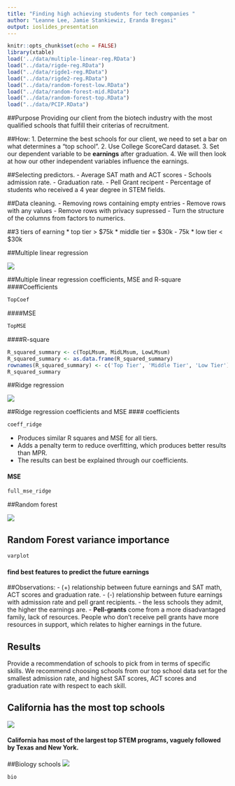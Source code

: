 ```yaml
---
title: "Finding high achieving students for tech companies "
author: "Leanne Lee, Jamie Stankiewiz, Eranda Bregasi"
output: ioslides_presentation
---
```


```r
knitr::opts_chunk$set(echo = FALSE)
library(xtable)
load('../data/multiple-linear-reg.RData')
load("../data/rigde-reg.RData")
load("../data/rigde1-reg.RData")
load("../data/rigde2-reg.RData")
load("../data/random-forest-low.RData")
load("../data/random-forest-mid.RData")
load("../data/random-forest-top.RData")
load("../data/PCIP.RData")
```

##Purpose
Providing our client from the biotech industry with the most qualified schools that fulfill their criterias of recruitment. 

##How: 
1. Determine the best schools for our client, we need to set a bar on what determines a "top school".
2. Use College ScoreCard dataset. 
3. Set our dependent variable to be **earnings** after graduation. 
4. We will then look at how our other independent variables influence the earnings.

##Selecting predictors. 
    - Average SAT math and ACT scores
    - Schools admission rate. 
    - Graduation rate.
    - Pell Grant recipent 
    - Percentage of students who received a 4 year degree in STEM fields.

##Data cleaning. 
    - Removing rows containing empty entries 
    - Remove rows with any values
    - Remove rows with privacy supressed 
    - Turn the structure of the columns from factors to numerics. 

##3 tiers of earning
* top tier > $75k
* middle tier = $30k - 75k
* low tier < $30k


##Multiple linear regression

![](../images/lm_top.png)

##Multiple linear regression coefficients, MSE and R-square
####Coefficients 
```r
TopCoef
```
####MSE 
```r
TopMSE
```
####R-square
```r
R_squared_summary <- c(TopLMsum, MidLMsum, LowLMsum)
R_squared_summary <- as.data.frame(R_squared_summary)
rownames(R_squared_summary) <- c('Top Tier', 'Middle Tier', 'Low Tier')
R_squared_summary
```

##Ridge regression

![](../images/ridgeCV_top.png)

##Ridge regression coefficients and MSE
#### coefficients
```r
coeff_ridge
```

- Produces similar R squares and MSE for all tiers.  
- Adds a penalty term to reduce overfitting, which produces better results than MPR. 
- The results can best be explained through our coefficients.  

#### MSE
```r
full_mse_ridge
```

##Random forest

![](../images/rf_top.png)

## Random Forest variance importance 
```r
varplot
```
#### find best features to predict the future earnings

##Observations: 
- (+) relationship between future earnings and SAT math, ACT scores and graduation rate. 
- (-) relationship between future earnings with admission rate and pell grant recipients. 
  - the less schools they admit, the higher the earnings are. 
- **Pell-grants** come from a more disadvantaged family, lack of resources.  People who don’t receive pell grants have more resources in support, which relates to higher earnings in the future.


## Results 
Provide a recommendation of schools to pick from in terms of specific skills. 
We recommend choosing schools from our top school data set for the smallest admission rate, and highest SAT scores, ACT scores and graduation rate with respect to each skill.  

## California has the most top schools
![](../images/college-frequency.png)

#### California has most of the largest top STEM programs, vaguely followed by Texas and New York.  

##Biology schools 
![](../images/biggestBio.png)

```r
bio
```
